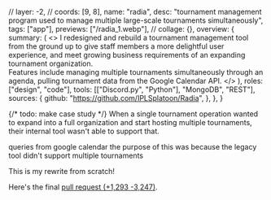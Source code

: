   // layer: -2,
  // coords: [9, 8],
  name: "radia",
  desc: "tournament management program used to manage multiple large-scale tournaments simultaneously",
  tags: ["app"],
  previews: ["/radia_1.webp"],
  // collage: {},
  overview: {
    summary: (
      <>
        I redesigned and rebuild a tournament management tool from the ground up
        to give staff members a more delightful user experience, and meet
        growing business requirements of an expanding tournament organization.
        <br class="mb-[1.2rem]" />
        Features include managing multiple tournaments simultaneously through an
        agenda, pulling tournament data from the Google Calendar API.
      </>
    ),
    roles: ["design", "code"],
    tools: [["Discord.py", "Python"], "MongoDB", "REST"],
    sources: {
      github: "https://github.com/IPLSplatoon/Radia",
    },
  },
}

{/* todo: make case study */}
When a single tournament operation wanted to expand into a full
organization and start hosting multiple tournaments, their internal tool
wasn't able to support that.

queries from google calendar
the purpose of this was because the legacy tool didn't support multiple tournaments

This is my rewrite from scratch!

Here's the final [pull request <span class="text-slate-600">(<span class="text-green-500">+1,293</span> <span class="text-red-500">-3,247</span>)</span>](https://github.com/IPLSplatoon/Radia/pull/1).
